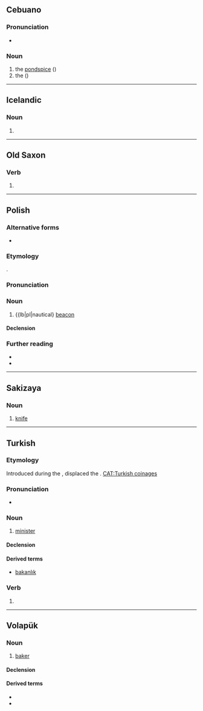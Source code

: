 ==Cebuano==

===Pronunciation===
* {{hyphenation|ceb|ba|kan}}

===Noun===
{{head|ceb|noun}}

# the [[pondspice]] ({{taxlink|Litsea aestivalis|species|ver=180307}})
# the {{vern|antique ark}} ({{taxlink|Anadara antiquata|species|ver=180420}})

{{topics|ceb|Laurel family plants|Bivalves}}

----

==Icelandic==

===Noun===
{{is-noun form}}

# {{inflection of|is|baka||def|nom|s}}

----

==Old Saxon==

===Verb===
{{osx-verb}}

# {{alternative form of|osx|bakkan}}

----

==Polish==

===Alternative forms===
* {{alt|pl|baken}}

===Etymology===
{{bor+|pl|nl|baken}}.

===Pronunciation===
{{pl-p}}

===Noun===
{{pl-noun|m-in}}

# {{lb|pl|nautical} [[beacon]] {{gl|a signal or conspicuous mark erected on an eminence near the shore, or moored in shoal water, as a guide to mariners}}

====Declension====
{{pl-decl-noun-m-in}}

===Further reading===
* {{R:pl:WSJP}}
* {{R:pl:PWN}}

{{C|pl|Light sources}}

----

==Sakizaya==

===Noun===
{{head|szy|noun}}

# [[knife]]

----

==Turkish==

===Etymology===
{{affix|tr|bak|t1=look|-an|t2=-er}}
Introduced during the {{w|Turkish language reform|language reform}}, displaced the {{w|Ottoman Turkish}} {{m|ota|ناظر|tr=nāẓır}}. [[CAT:Turkish coinages]]

===Pronunciation===
* {{IPA|tr|/bɑ.kɑn/}}

===Noun===
{{tr-noun|ı|lar}}

# [[minister]]

====Declension====
{{tr-infl-noun-c|a|pred=1|poss=1}}

====Derived terms====
* [[bakanlık]]

===Verb===
{{head|tr|verb form}}

# {{inflection of|tr|bakmak||imperfect|participle}}

----

==Volapük==

===Noun===
{{vo-noun}}

# [[baker]]

====Declension====
{{vo-decl-noun}}

====Derived terms====
* {{l|vo|hibakan}}
* {{l|vo|jibakan}}
